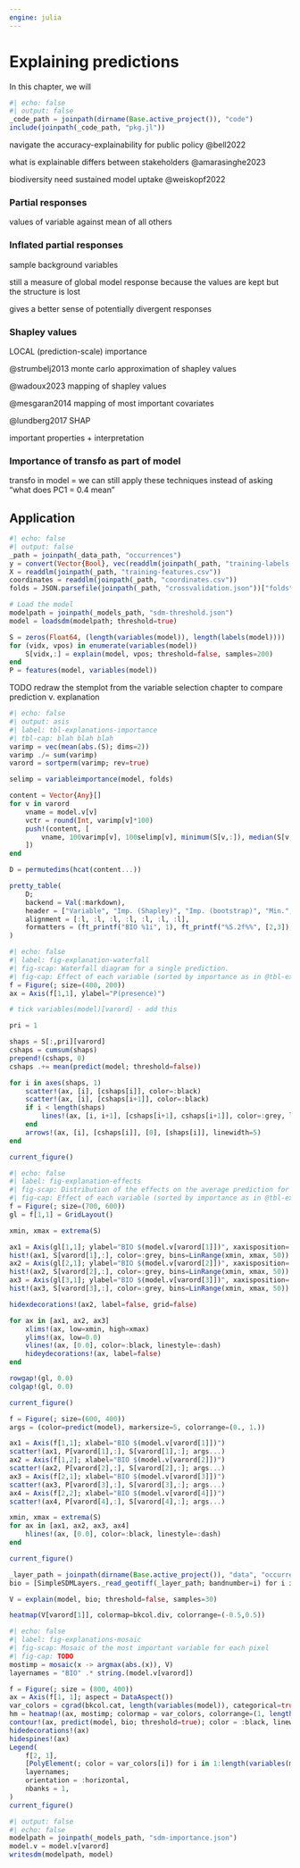 ```yaml
---
engine: julia
---
```


# Explaining predictions {#sec-explanations}

In this chapter, we will

```julia
#| echo: false
#| output: false
_code_path = joinpath(dirname(Base.active_project()), "code")
include(joinpath(_code_path, "pkg.jl"))
```

navigate the accuracy-explainability for public policy @bell2022

what is explainable differs between stakeholders @amarasinghe2023

biodiversity need sustained model uptake @weiskopf2022

### Partial responses

values of variable against mean of all others

### Inflated partial responses

sample background variables

still a measure of global model response because the values are kept but the structure is lost

gives a better sense of potentially divergent responses

### Shapley values

LOCAL (prediction-scale) importance

@strumbelj2013 monte carlo approximation of shapley values

@wadoux2023 mapping of shapley values

@mesgaran2014 mapping of most important covariates

@lundberg2017 SHAP

important properties + interpretation

### Importance of transfo as part of model

transfo in model = we can still apply these techniques instead of asking "what does PC1 = 0.4 mean"

## Application

```julia
#| echo: false
#| output: false
_path = joinpath(_data_path, "occurrences")
y = convert(Vector{Bool}, vec(readdlm(joinpath(_path, "training-labels.csv"))))
X = readdlm(joinpath(_path, "training-features.csv"))
coordinates = readdlm(joinpath(_path, "coordinates.csv"))
folds = JSON.parsefile(joinpath(_path, "crossvalidation.json"))["folds"]

# Load the model
modelpath = joinpath(_models_path, "sdm-threshold.json")
model = loadsdm(modelpath; threshold=true)
```

```julia
S = zeros(Float64, (length(variables(model)), length(labels(model))))
for (vidx, vpos) in enumerate(variables(model))
    S[vidx,:] = explain(model, vpos; threshold=false, samples=200)
end
P = features(model, variables(model))
```

TODO redraw the stemplot from the variable selection chapter to compare prediction v. explanation

```julia
#| echo: false
#| output: asis
#| label: tbl-explanations-importance
#| tbl-cap: blah blah blah
varimp = vec(mean(abs.(S); dims=2))
varimp ./= sum(varimp)
varord = sortperm(varimp; rev=true)

selimp = variableimportance(model, folds)

content = Vector{Any}[]
for v in varord
    vname = model.v[v]
    vctr = round(Int, varimp[v]*100)
    push!(content, [
        vname, 100varimp[v], 100selimp[v], minimum(S[v,:]), median(S[v,:]), maximum(S[v,:])
    ])
end

D = permutedims(hcat(content...))

pretty_table(
    D;
    backend = Val(:markdown),
    header = ["Variable", "Imp. (Shapley)", "Imp. (bootstrap)", "Min.", "Med.", "Max."],
    alignment = [:l, :l, :l, :l, :l, :l, :l],
    formatters = (ft_printf("BIO %1i", 1), ft_printf("%5.2f%%", [2,3]), ft_printf("%5.2f", [4,5,6])),
)
```

```julia
#| echo: false
#| label: fig-explanation-waterfall
#| fig-scap: Waterfall diagram for a single prediction.
#| fig-cap: Effect of each variable (sorted by importance as in @tbl-explanations-importance) on the change of the score for a single prediction. Recall that this is expressed as the change from the *average* prediction made by the model.
f = Figure(; size=(400, 200))
ax = Axis(f[1,1], ylabel="P(presence)")

# tick variables(model)[varord] - add this

pri = 1

shaps = S[:,pri][varord]
cshaps = cumsum(shaps)
prepend!(cshaps, 0)
cshaps .+= mean(predict(model; threshold=false))

for i in axes(shaps, 1)
    scatter!(ax, [i], [cshaps[i]], color=:black)
    scatter!(ax, [i], [cshaps[i+1]], color=:black)
    if i < length(shaps)
        lines!(ax, [i, i+1], [cshaps[i+1], cshaps[i+1]], color=:grey, linestyle=:dash)
    end
    arrows!(ax, [i], [cshaps[i]], [0], [shaps[i]], linewidth=5)
end

current_figure()
```

```julia
#| echo: false
#| label: fig-explanation-effects
#| fig-scap: Distribution of the effects on the average prediction for the three most important variables.
#| fig-cap: Effect of each variable (sorted by importance as in @tbl-explanations-importance) on the change of the score for a single prediction. Recall that this is expressed as the change from the *average* prediction made by the model.
f = Figure(; size=(700, 600))
gl = f[1,1] = GridLayout()

xmin, xmax = extrema(S)

ax1 = Axis(gl[1,1]; ylabel="BIO $(model.v[varord[1]])", xaxisposition=:top)
hist!(ax1, S[varord[1],:], color=:grey, bins=LinRange(xmin, xmax, 50))
ax2 = Axis(gl[2,1]; ylabel="BIO $(model.v[varord[2]])", xaxisposition=:top, yaxisposition=:right)
hist!(ax2, S[varord[2],:], color=:grey, bins=LinRange(xmin, xmax, 50))
ax3 = Axis(gl[3,1]; ylabel="BIO $(model.v[varord[3]])", xaxisposition=:bottom, yaxisposition=:left)
hist!(ax3, S[varord[3],:], color=:grey, bins=LinRange(xmin, xmax, 50))

hidexdecorations!(ax2, label=false, grid=false)

for ax in [ax1, ax2, ax3]
    xlims!(ax, low=xmin, high=xmax)
    ylims!(ax, low=0.0)
    vlines!(ax, [0.0], color=:black, linestyle=:dash)
    hideydecorations!(ax, label=false)
end

rowgap!(gl, 0.0)
colgap!(gl, 0.0)

current_figure()
```

```julia
f = Figure(; size=(600, 400))
args = (color=predict(model), markersize=5, colorrange=(0., 1.))

ax1 = Axis(f[1,1]; xlabel="BIO $(model.v[varord[1]])")
scatter!(ax1, P[varord[1],:], S[varord[1],:]; args...)
ax2 = Axis(f[1,2]; xlabel="BIO $(model.v[varord[2]])")
scatter!(ax2, P[varord[2],:], S[varord[2],:]; args...)
ax3 = Axis(f[2,1]; xlabel="BIO $(model.v[varord[3]])")
scatter!(ax3, P[varord[3],:], S[varord[3],:]; args...)
ax4 = Axis(f[2,2]; xlabel="BIO $(model.v[varord[4]])")
scatter!(ax4, P[varord[4],:], S[varord[4],:]; args...)

xmin, xmax = extrema(S)
for ax in [ax1, ax2, ax3, ax4]
    hlines!(ax, [0.0], color=:black, linestyle=:dash)
end

current_figure()
```

```julia
_layer_path = joinpath(dirname(Base.active_project()), "data", "occurrences", "layers.tiff")
bio = [SimpleSDMLayers._read_geotiff(_layer_path; bandnumber=i) for i in 1:19]
```

```julia
V = explain(model, bio; threshold=false, samples=30)
```

```julia
heatmap(V[varord[1]], colormap=bkcol.div, colorrange=(-0.5,0.5))
```

```julia
#| echo: false
#| label: fig-explanations-mosaic
#| fig-scap: Mosaic of the most important variable for each pixel
#| fig-cap: TODO
mostimp = mosaic(x -> argmax(abs.(x)), V)
layernames = "BIO" .* string.(model.v[varord])

f = Figure(; size = (800, 400))
ax = Axis(f[1, 1]; aspect = DataAspect())
var_colors = cgrad(bkcol.cat, length(variables(model)), categorical=true)
hm = heatmap!(ax, mostimp; colormap = var_colors, colorrange=(1, length(variables(model))))
contour!(ax, predict(model, bio; threshold=true); color = :black, linewidth = 0.5)
hidedecorations!(ax)
hidespines!(ax)
Legend(
    f[2, 1],
    [PolyElement(; color = var_colors[i]) for i in 1:length(variables(model))],
    layernames;
    orientation = :horizontal,
    nbanks = 1,
)
current_figure()
```


```julia
#| output: false
#| echo: false
modelpath = joinpath(_models_path, "sdm-importance.json")
model.v = model.v[varord]
writesdm(modelpath, model)
```